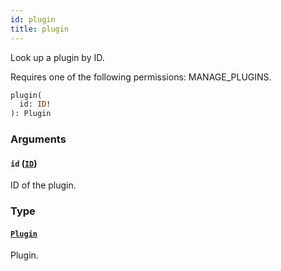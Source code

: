 ```yaml
---
id: plugin
title: plugin
---
```


Look up a plugin by ID.

Requires one of the following permissions: MANAGE_PLUGINS.

```graphql
plugin(
  id: ID!
): Plugin
```

### Arguments

#### `id` ([`ID`](../../../developer/api-reference/scalars/id))

ID of the plugin.

### Type

#### [`Plugin`](../../../developer/api-reference/objects/plugin)

Plugin.
